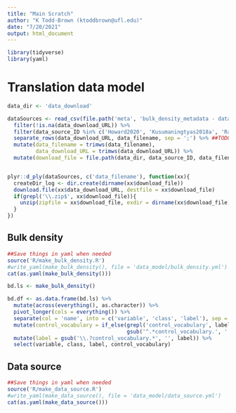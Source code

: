 ```yaml
---
title: "Main Scratch"
author: "K Todd-Brown (ktoddbrown@ufl.edu)"
date: "7/20/2021"
output: html_document
---
```


```r
library(tidyverse)
library(yaml)
```



# Translation data model

```r
data_dir <- 'data_download'

dataSources <- read_csv(file.path('meta', 'bulk_density_metadata - data_source_v2.csv')) %>%
  filter(!is.na(data_download_URL)) %>%
  filter(data_source_ID %in% c('Howard2020', 'Kusumaningtyas2018a', 'Ramahti2018')) %>%
  separate_rows(data_download_URL, data_filename, sep = ';') %>% ##TODO Ensure the same number of ; in both columns
  mutate(data_filename = trimws(data_filename),
         data_download_URL = trimws(data_download_URL)) %>%
  mutate(download_file = file.path(data_dir, data_source_ID, data_filename))


plyr::d_ply(dataSources, c('data_filename'), function(xx){
  createDir_log <- dir.create(dirname(xx$download_file))
  download.file(xx$data_download_URL, destfile = xx$download_file)
  if(grepl('\\.zip$', xx$download_file)){
    unzip(zipfile = xx$download_file, exdir = dirname(xx$download_file))
  }
})


```

## Bulk density

```r
##Save things in yaml when needed
source('R/make_bulk_density.R')
#write_yaml(make_bulk_density(), file = 'data_model/bulk_density.yml')
cat(as.yaml(make_bulk_density()))
```

```r
bd.ls <- make_bulk_density()

bd.df <- as.data.frame(bd.ls) %>%
  mutate(across(everything(), as.character)) %>%
  pivot_longer(cols = everything()) %>%
  separate(col = 'name', into = c('variable', 'class', 'label'), sep = '\\.', extra = 'merge', fill = 'right') %>%
  mutate(control_vocabulary = if_else(grepl('control_vocabulary', label),
                                      gsub('^.*control_vocabulary.', '', label), NA_character_)) %>%
  mutate(label = gsub('\\.?control_vocabulary.*', '', label)) %>%
  select(variable, class, label, control_vocabulary)
```

## Data source

```r
##Save things in yaml when needed
source('R/make_data_source.R')
#write_yaml(make_data_source(), file = 'data_model/data_source.yml')
cat(as.yaml(make_data_source()))
```

